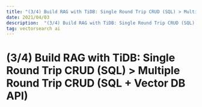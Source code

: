 ```yaml
---
title: "(3/4) Build RAG with TiDB: Single Round Trip CRUD (SQL) > Multiple Round Trip CRUD (SQL + Vector DB API)"
date: 2021/04/03
description:  "(3/4) Build RAG with TiDB: Single Round Trip CRUD (SQL) > Multiple Round Trip CRUD (SQL + Vector DB API)"
tag: vectorsearch ai
---
```


# (3/4) Build RAG with TiDB: Single Round Trip CRUD (SQL) > Multiple Round Trip CRUD (SQL + Vector DB API)
